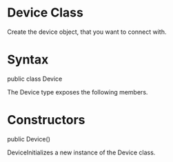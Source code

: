 ﻿# Device Class

Create the device object, that you want to connect with.

# 



# Syntax

public class Device

The Device type exposes the following members.

# Constructors

public Device()

DeviceInitializes a new instance of the Device class.
